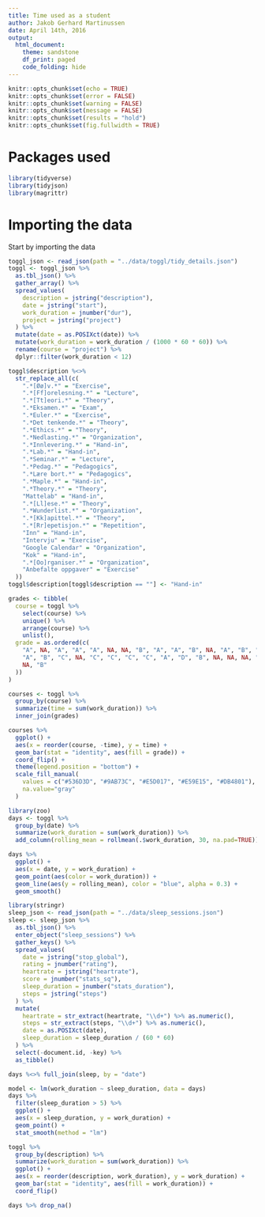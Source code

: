 ```yaml
---
title: Time used as a student
author: Jakob Gerhard Martinussen
date: April 14th, 2016
output:
  html_document:
    theme: sandstone
    df_print: paged
    code_folding: hide
---
```


```r
knitr::opts_chunk$set(echo = TRUE)
knitr::opts_chunk$set(error = FALSE)
knitr::opts_chunk$set(warning = FALSE)
knitr::opts_chunk$set(message = FALSE)
knitr::opts_chunk$set(results = "hold")
knitr::opts_chunk$set(fig.fullwidth = TRUE)
```

# Packages used

```r
library(tidyverse)
library(tidyjson)
library(magrittr)
```


# Importing the data

Start by importing the data

```r
toggl_json <- read_json(path = "../data/toggl/tidy_details.json")
toggl <- toggl_json %>%
  as.tbl_json() %>%
  gather_array() %>%
  spread_values(
    description = jstring("description"),
    date = jstring("start"),
    work_duration = jnumber("dur"),
    project = jstring("project")
  ) %>%
  mutate(date = as.POSIXct(date)) %>%
  mutate(work_duration = work_duration / (1000 * 60 * 60)) %>%
  rename(course = "project") %>%
  dplyr::filter(work_duration < 12)
```

```r
toggl$description %<>%
  str_replace_all(c(
    ".*[Øø]v.*" = "Exercise",
    ".*[Ff]orelesning.*" = "Lecture",
    ".*[Tt]eori.*" = "Theory",
    ".*Eksamen.*" = "Exam",
    ".*Euler.*" = "Exercise",
    ".*Det tenkende.*" = "Theory",
    ".*Ethics.*" = "Theory",
    ".*Nedlasting.*" = "Organization",
    ".*Innlevering.*" = "Hand-in",
    ".*Lab.*" = "Hand-in",
    ".*Seminar.*" = "Lecture",
    ".*Pedag.*" = "Pedagogics",
    ".*Lære bort.*" = "Pedagogics",
    ".*Maple.*" = "Hand-in",
    ".*Theory.*" = "Theory",
    "Mattelab" = "Hand-in",
    ".*[Ll]ese.*" = "Theory",
    ".*Wunderlist.*" = "Organization",
    ".*[Kk]apittel.*" = "Theory",
    ".*[Rr]epetisjon.*" = "Repetition",
    "Inn" = "Hand-in",
    "Intervju" = "Exercise",
    "Google Calendar" = "Organization",
    "Kok" = "Hand-in",
    ".*[Oo]rganiser.*" = "Organization",
    "Anbefalte oppgaver" = "Exercise"
  ))
toggl$description[toggl$description == ""] <- "Hand-in"
```

```r
grades <- tibble(
  course = toggl %>%
    select(course) %>%
    unique() %>%
    arrange(course) %>%
    unlist(),
  grade = as.ordered(c(
    "A", NA, "A", "A", "A", NA, NA, "B", "A", "A", "B", NA, "A", "B", "A", "A",
    "A", "B", "C", NA, "C", "C", "C", "C", "A", "D", "B", NA, NA, NA, "A", "B",
    NA, "B"
  ))
)
```

```r
courses <- toggl %>%
  group_by(course) %>%
  summarize(time = sum(work_duration)) %>%
  inner_join(grades)

courses %>%
  ggplot() +
  aes(x = reorder(course, -time), y = time) +
  geom_bar(stat = "identity", aes(fill = grade)) +
  coord_flip() +
  theme(legend.position = "bottom") +
  scale_fill_manual(
    values = c("#536D3D", "#9AB73C", "#E5D017", "#E59E15", "#DB4801"),
    na.value="gray"
  )
```

```r
library(zoo)
days <- toggl %>%
  group_by(date) %>%
  summarize(work_duration = sum(work_duration)) %>%
  add_column(rolling_mean = rollmean(.$work_duration, 30, na.pad=TRUE))

days %>%
  ggplot() +
  aes(x = date, y = work_duration) +
  geom_point(aes(color = work_duration)) +
  geom_line(aes(y = rolling_mean), color = "blue", alpha = 0.3) +
  geom_smooth()
```

```r
library(stringr)
sleep_json <- read_json(path = "../data/sleep_sessions.json")
sleep <- sleep_json %>%
  as.tbl_json() %>%
  enter_object("sleep_sessions") %>%
  gather_keys() %>%
  spread_values(
    date = jstring("stop_global"),
    rating = jnumber("rating"),
    heartrate = jstring("heartrate"),
    score = jnumber("stats_sq"),
    sleep_duration = jnumber("stats_duration"),
    steps = jstring("steps")
  ) %>%
  mutate(
    heartrate = str_extract(heartrate, "\\d+") %>% as.numeric(),
    steps = str_extract(steps, "\\d+") %>% as.numeric(),
    date = as.POSIXct(date),
    sleep_duration = sleep_duration / (60 * 60)
  ) %>%
  select(-document.id, -key) %>%
  as_tibble()
```

```r
days %<>% full_join(sleep, by = "date")
```

```r
model <- lm(work_duration ~ sleep_duration, data = days)
days %>%
  filter(sleep_duration > 5) %>%
  ggplot() +
  aes(x = sleep_duration, y = work_duration) +
  geom_point() +
  stat_smooth(method = "lm")
```

```r
toggl %>%
  group_by(description) %>%
  summarize(work_duration = sum(work_duration)) %>%
  ggplot() +
  aes(x = reorder(description, work_duration), y = work_duration) +
  geom_bar(stat = "identity", aes(fill = work_duration)) +
  coord_flip()
```

```r
days %>% drop_na()
```

